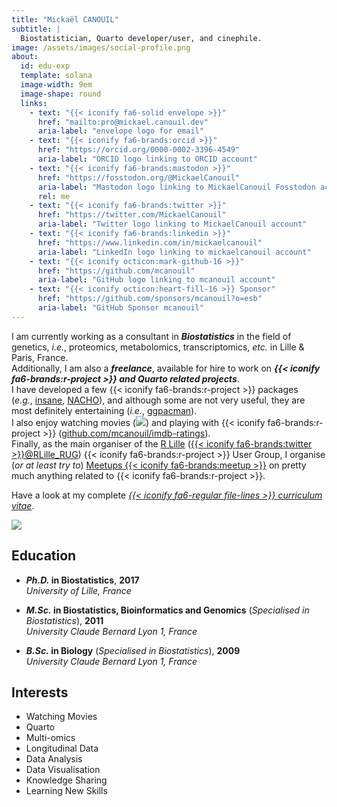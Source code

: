 ```yaml
---
title: "Mickaël CANOUIL"
subtitle: |
  Biostatistician, Quarto developer/user, and cinephile.
image: /assets/images/social-profile.png
about:
  id: edu-exp
  template: solana
  image-width: 9em
  image-shape: round
  links:
    - text: "{{< iconify fa6-solid envelope >}}"
      href: "mailto:pro@mickael.canouil.dev"
      aria-label: "envelope logo for email"
    - text: "{{< iconify fa6-brands:orcid >}}"
      href: "https://orcid.org/0000-0002-3396-4549"
      aria-label: "ORCID logo linking to ORCID account"
    - text: "{{< iconify fa6-brands:mastodon >}}"
      href: "https://fosstodon.org/@MickaelCanouil"
      aria-label: "Mastodon logo linking to MickaelCanouil Fosstodon account"
      rel: me
    - text: "{{< iconify fa6-brands:twitter >}}"
      href: "https://twitter.com/MickaelCanouil"
      aria-label: "Twitter logo linking to MickaelCanouil account"
    - text: "{{< iconify fa6-brands:linkedin >}}"
      href: "https://www.linkedin.com/in/mickaelcanouil"
      aria-label: "LinkedIn logo linking to mickaelcanouil account"
    - text: "{{< iconify octicon:mark-github-16 >}}"
      href: "https://github.com/mcanouil"
      aria-label: "GitHub logo linking to mcanouil account"
    - text: "{{< iconify octicon:heart-fill-16 >}} Sponsor"
      href: "https://github.com/sponsors/mcanouil?o=esb"
      aria-label: "GitHub Sponsor mcanouil"
---
```


::: {#edu-exp}
:::

I am currently working as a consultant in __*Biostatistics*__ in the field of genetics, *i.e.*, proteomics, metabolomics, transcriptomics, *etc.* in Lille & Paris, France.  
Additionally, I am also a __*freelance*__, available for hire to work on __*{{< iconify fa6-brands:r-project >}} and Quarto related projects*__.  
I have developed a few {{< iconify fa6-brands:r-project >}}&nbsp;packages (_e.g._,&nbsp;[insane](https://github.com/mcanouil/insane), [NACHO](https://github.com/mcanouil/NACHO)), and although some are not very useful, they are most definitely entertaining (_i.e._,&nbsp;[ggpacman](https://github.com/mcanouil/ggpacman)).  
I also enjoy watching movies (![](https://raw.githubusercontent.com/mcanouil/imdb-ratings/main/media/imdb.svg){fig-alt="Movies seen count"}) and playing with {{< iconify fa6-brands:r-project >}} ([github.com/mcanouil/imdb-ratings](https://github.com/mcanouil/imdb-ratings)).  
Finally, as the main organiser of the [R Lille](https://rlille.fr/) ([{{< iconify fa6-brands:twitter >}}@RLille_RUG](https://twitter.com/RLille_RUG)) {{< iconify fa6-brands:r-project >}} User Group, I organise (_or at least try to_) [Meetups&nbsp;{{< iconify fa6-brands:meetup >}}](https://www.meetup.com/R-Lille/) on pretty much anything related to {{< iconify fa6-brands:r-project >}}.

Have a look at my complete [_{{< iconify fa6-regular file-lines >}} curriculum vitae_](https://m.canouil.dev/curriculum-vitae/).

![](https://raw.githubusercontent.com/mcanouil/imdb-ratings/main/media/streak.svg){fig-alt="Movies seen in a movie theatre year streak"}

:::: {.grid}

::: {.g-col-12 .g-col-md-8 style="text-align: left;"}
## Education

- **_Ph.D._ in Biostatistics**, **2017**  
  *University of Lille, France*

- **_M.Sc._ in Biostatistics, Bioinformatics and Genomics** (*Specialised in Biostatistics*), **2011**  
  *University Claude Bernard Lyon 1, France*

- **_B.Sc._ in Biology** (*Specialised in Biostatistics*), **2009**  
  *University Claude Bernard Lyon 1, France*
:::

::: {.g-col-12 .g-col-md-4 style="text-align: left;"}
## Interests

- Watching Movies
- Quarto
- Multi-omics
- Longitudinal Data
- Data Analysis
- Data Visualisation
- Knowledge Sharing
- Learning New Skills
:::

::::
